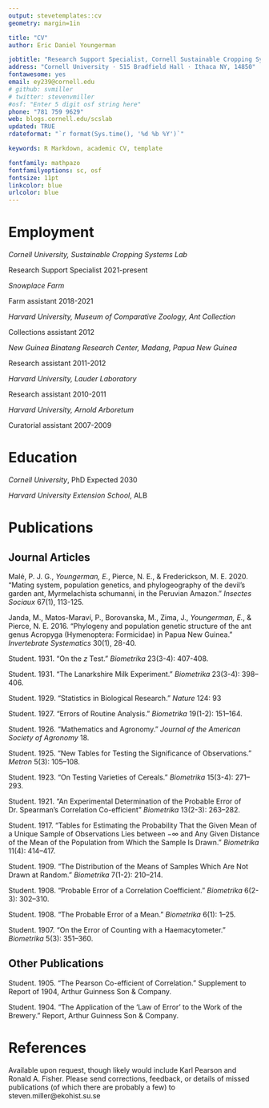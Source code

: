 ```yaml
---
output: stevetemplates::cv
geometry: margin=1in

title: "CV"
author: Eric Daniel Youngerman

jobtitle: "Research Support Specialist, Cornell Sustainable Cropping Systems Lab"
address: "Cornell University · 515 Bradfield Hall · Ithaca NY, 14850"
fontawesome: yes
email: ey239@cornell.edu
# github: svmiller
# twitter: stevenvmiller
#osf: "Enter 5 digit osf string here"
phone: "781 759 9629"
web: blogs.cornell.edu/scslab
updated: TRUE
rdateformat: "`r format(Sys.time(), '%d %b %Y')`"

keywords: R Markdown, academic CV, template

fontfamily: mathpazo
fontfamilyoptions: sc, osf
fontsize: 11pt
linkcolor: blue
urlcolor: blue
---
```


# Employment

*Cornell University, Sustainable Cropping Systems Lab*

Research Support Specialist \hfill 2021-present

*Snowplace Farm*

Farm assistant \hfill 2018-2021

*Harvard University, Museum of Comparative Zoology, Ant Collection*

Collections assistant \hfill 2012

*New Guinea Binatang Research Center, Madang, Papua New Guinea       *

Research assistant \hfill 2011-2012

*Harvard University, Lauder Laboratory*

Research assistant \hfill 2010-2011

*Harvard University, Arnold Arboretum*

Curatorial assistant \hfill 2007-2009

# Education
*Cornell University*, PhD \hfill Expected 2030

*Harvard University Extension School*, ALB \hfill 


# Publications

## Journal Articles

Malé, P. J. G., *Youngerman, E.*, Pierce, N. E., & Frederickson, M. E.  2020. "Mating system, population	genetics, and phylogeography of the devil’s garden ant, Myrmelachista schumanni, in the	Peruvian Amazon." *Insectes Sociaux* 67(1), 113-125.

Janda, M., Matos-Maraví, P., Borovanska, M., Zima, J., *Youngerman, E.*, & Pierce, N. E.  2016. "Phylogeny and population genetic structure of the ant genus Acropyga (Hymenoptera:	Formicidae) in Papua New Guinea. " *Invertebrate Systematics* 30(1), 28-40.

Student. 1931. "On the *z* Test." *Biometrika* 23(3-4): 407-408.

Student. 1931. "The Lanarkshire Milk Experiment." *Biometrika* 23(3-4): 398--406.

Student. 1929. "Statistics in Biological Research." *Nature* 124: 93

Student. 1927. "Errors of Routine Analysis." *Biometrika* 19(1-2): 151--164.

Student. 1926. "Mathematics and Agronomy." *Journal of the American Society of Agronomy* 18.

Student. 1925. "New Tables for Testing the Significance of Observations." *Metron* 5(3): 105--108.

Student. 1923. "On Testing Varieties of Cereals." *Biometrika* 15(3-4): 271--293.

Student. 1921. "An Experimental Determination of the Probable Error of Dr. Spearman's Correlation Co-efficient" *Biometrika* 13(2-3): 263--282.

Student. 1917. "Tables for Estimating the Probability That the Given Mean of a Unique Sample of Observations Lies between $-\infty$ and Any Given Distance of the Mean of the Population from Which the Sample Is Drawn." *Biometrika* 11(4): 414--417.

Student. 1909. "The Distribution of the Means of Samples Which Are Not Drawn at Random." *Biometrika* 7(1-2): 210--214.

Student. 1908. "Probable Error of a Correlation Coefficient." *Biometrika* 6(2-3): 302--310.

Student. 1908. "The Probable Error of a Mean." *Biometrika* 6(1): 1--25.

Student. 1907. "On the Error of Counting with a Haemacytometer." *Biometrika* 5(3): 351--360.

## Other Publications

Student. 1905. "The Pearson Co-efficient of Correlation." Supplement to Report of 1904, Arthur Guinness Son & Company.

Student. 1904. "The Application of the 'Law of Error' to the Work of the Brewery." Report, Arthur Guinness Son & Company.

# References

Available upon request, though likely would include Karl Pearson and Ronald A. Fisher. Please send corrections, feedback, or details of missed publications (of which there are probably a few) to steven.miller@ekohist.su.se
